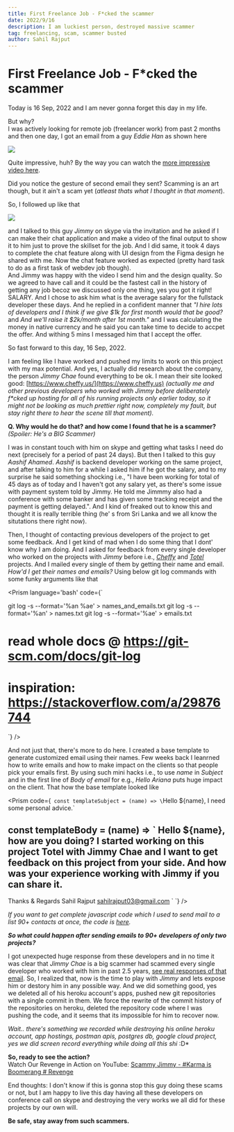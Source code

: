 ```yaml
---
title: First Freelance Job - F*cked the scammer
date: 2022/9/16
description: I am luckiest person, destroyed massive scammer
tag: freelancing, scam, scammer busted
author: Sahil Rajput
---
```



#  First Freelance Job - F*cked the scammer

Today is 16 Sep, 2022 and I am never gonna forget this day in my life.

But why? 
<br/>I was actively looking for remote job (freelancer work) from past 2 months and then one day, I got an email from a guy *Eddie Han* as shown here

![](/first_freelancing_1.png)

Quite impressive, huh? By the way you can watch the [more impressive video here](https://youtu.be/G3ncpfG-HG4).

Did you notice the gesture of second email they sent? Scamming is an art though, but it ain't a scam yet (*atleast thats what I thought in that moment*).

So, I followed up like that

![](/first_freelancing_2.png)

and I talked to this guy *Jimmy* on skype via the invitation and he asked if I can make their chat application and make a video of the final output to show it to him just to prove the skillset for the job. And I did same, it took 4 days to complete the chat feature along with UI design from the Figma design he shared with me. Now the chat feature worked as expected (pretty hard task to do as a first task of webdev job though).
<br/>
And Jimmy was happy with the video I send him and the design quality. So we agreed to have call and it could be the fastest call in the history of getting any job becoz we discussed only one thing, yes you got it right! SALARY. And I chose to ask him what is the average salary for the fullstack developer these days. And he replied in a confident manner that *"I hire lots of developers and I think if we give $1k for first month would that be good?* and *And we'll raise it $2k/month after 1st month."* and I was calculating the money in native currency and he said you can take time to decide to accpet the offer. And withing 5 mins I messaged him that I accept the offer.

So fast forward to this day, 16 Sep, 2022.

I am feeling like I have worked and pushed my limits to work on this project with my max potential. And yes, I actually did research about the company, the person *Jimmy Chae* found everything to be ok. I mean their site looked good: [https://www.cheffy.us/](https://www.cheffy.us) *(actually me and other previous developers who worked with Jimmy before deliberately f\*cked up hosting for all of his running projects only earlier today, so it might not be looking as much prettier right now, completely my fault, but stay right there to hear the scene till that moment).*

**Q. Why would he do that? and how come I found that he is a scammer?** *(Spoiler: He's a BIG Scammer)*

I was in constant touch with him on skype and getting what tasks I need do next (precisely for a period of past 24 days). But then I talked to this guy *Aashif Ahamed*. *Aashif* is backend developer working on the same project, and after talking to him for a while I asked him if he got the salary, and to my surprise he said something shocking i.e., "I have been working for total of 45 days as of today and I haven't got any salary yet, as there's some issue with payment system told by Jimmy. He told me Jimmmy also had a conference with some banker and has given some tracking receipt and the payment is getting delayed.". And I kind of freaked out to know this and thought it is really terrible thing (he' s from Sri Lanka and we all know the situtations there right now).

Then, I thought of contacting previous developers of the project to get some feedback. And I get kind of mad when I do some thing that I dont' know why I am doing. And I asked for feedback from every single developer who worked on the projects with *Jimmy* before i.e., [*Cheffy*](https://www.cheffy.us/) and [*Totel*](https://totel.herokuapp.com/) projects. And I mailed every single of them by getting their name and email. *How'd I get their names and emails?*
Using below git log commands with some funky arguments like that
<br/>

<Prism language='bash' code={`

git log -s --format='%an %ae' > names_and_emails.txt
git log -s --format='%an' > names.txt
git log -s --format='%ae' > emails.txt
# read whole docs @ https://git-scm.com/docs/git-log
# inspiration: https://stackoverflow.com/a/29876744

`} />

And not just that, there's more to do here. I created a base template to generate customized email using their names. Few weeks back I leanrned how to write emails and how to make impact on the clients so that people pick your emails first. By using such mini hacks i.e., to use *name* in *Subject* and in the first line of *Body of email* for e.g., *Hello Ariana* puts huge impact on the client. That how the base template looked like

<Prism code={`
const templateSubject = (name) => \`Hello \${name}, I need some personal advice.\`

const templateBody = (name) => \`
Hello \${name}, how are you doing?
I started working on this project Totel with Jimmy Chae and I want to get feedback on this project from your side. And how was your experience working with Jimmy if you can share it.
--
Thanks & Regards
Sahil Rajput
sahilrajput03@gmail.com
\`
`} />


*If you want to get complete javascript code which I used to send mail to a list 90+ contacts at once, the code is [here](https://github.com/sahilrajput03/send-emails/blob/main/askFeedback.js).*

***So what could happen after sending emails to 90+ developers of only two projects?***

I got unexpected huge response from these developers and in no time it was clear that *Jimmy Chae* is a big scammer had scammed every single developer who worked with him in past 2.5 years, [see real responses of that email](https://gist.github.com/sahilrajput03/adbe80fc22ec68b8de4abc1a13914b31). So, I realized that, now is the time to play with *Jimmy* and lets expose him or destory him in any possible way. And we did something good, yes we deleted all of his heroku account's apps, pushed new git repositories with a single commit in them. We force the rewrite of the commit history of the repositories on heroku, deleted the repository code where I was pushing the code, and it seems that its impossible for him to recover now.

*Wait.. there's something we recorded while destroying his online heroku account, app hostings, postman apis, postgres db, google cloud project, yes we did screen record everything while doing all this shi* :D*

**So, ready to see the action?**
<br/> Watch Our Revenge in Action on YouTube: [Scammy Jimmy - #Karma is Boomerang # Revenge](https://www.youtube.com/playlist?list=PLBfwD_NnDB3qglhgY7aNQDX5QiCK0B-HO)

End thoughts: I don't know if this is gonna stop this guy doing these scams or not, but I am happy to live this day having all these developers on conference call on skype and destroying the very works we all did for these projects by our own will.

**Be safe, stay away from such scammers.**

<Comments/>
